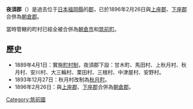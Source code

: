 {{日本郡 (廢除)
| 郡 = 夜須郡
| 日文原名 = 夜須郡
| 平假名 = やすぐん
| 羅馬字拼音 = Yasu-gun
| 地圖 = 
| 廢除時間 = 1896年2月26日
| 廢除理由 = 合併
| 廢除時處置 =  [[上座郡|上座郡]]、[[下座郡|下座郡]]、'''夜須郡''' → [[朝倉郡|朝倉郡]]
| 現在郡 = 朝倉郡
| 都道府縣 = 福岡縣
| 編號 = 
| 町 = 2
| 村 = 8
| 經度 = 
| 緯度 = 
| 註記 = 
|}}
'''夜須郡'''（{{jpn|j=夜須郡|hg=やすぐん|rm=Yasu gun|f=y}}）是過去位于[[日本|日本]][[福岡縣|福岡縣]]的[[郡|郡]]，已於1896年2月26日與[[上座郡|上座郡]]、[[下座郡|下座郡]]合併為[[朝倉郡|朝倉郡]]。

當時管轄的町村已經全被合併為[[朝倉市|朝倉市]]和[[筑前町|筑前町]]。

==歷史==
* 1889年4月1日：實施[[町村制|町村制]]，夜須郡下設：甘木町、馬田村、上秋月村、秋月村、安川村、大三輪村、栗田村、三根村、中津屋村、安野村。
* 1893年12月27日：秋月村改制為[[秋月町|秋月町]]。
* 1896年2月26日：與[[上座郡|上座郡]]、[[下座郡|下座郡]]合併為[[朝倉郡|朝倉郡]]。

{{筑紫二國的郡}}

[[Category:筑前國|Category:筑前國]]